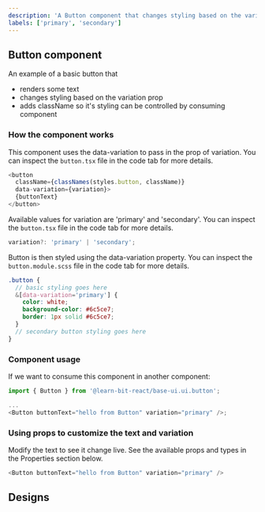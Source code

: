 ```yaml
---
description: 'A Button component that changes styling based on the variation prop'
labels: ['primary', 'secondary']
---
```



## Button component

An example of a basic button that

- renders some text
- changes styling based on the variation prop
- adds className so it's styling can be controlled by consuming component

### How the component works

This component uses the data-variation to pass in the prop of variation. You can inspect the `button.tsx` file in the code tab for more details.

```js
<button
  className={classNames(styles.button, className)}
  data-variation={variation}>
  {buttonText}
</button>
```

Available values for variation are 'primary' and 'secondary'. You can inspect the `button.tsx` file in the code tab for more details.

```js
variation?: 'primary' | 'secondary';
```

Button is then styled using the data-variation property. You can inspect the `button.module.scss` file in the code tab for more details.

```scss
.button {
  // basic styling goes here
  &[data-variation='primary'] {
    color: white;
    background-color: #6c5ce7;
    border: 1px solid #6c5ce7;
  }
  // secondary button styling goes here
}
```

### Component usage

If we want to consume this component in another component:

```js
import { Button } from '@learn-bit-react/base-ui.ui.button';

...
<Button buttonText="hello from Button" variation="primary" />;
```

### Using props to customize the text and variation

Modify the text to see it change live. See the available props and types in the Properties section below.

```js live
<Button buttonText="hello from Button" variation="primary" />
```

## Designs

<FigmaEmbed iframeSrc="https://www.figma.com/embed?embed_host=share&url=https%3A%2F%2Fwww.figma.com%2Ffile%2FDaShaxpMbyWlvOGMFFUHCl%2Fbutton%3Fnode-id%3D0%253A1" />
